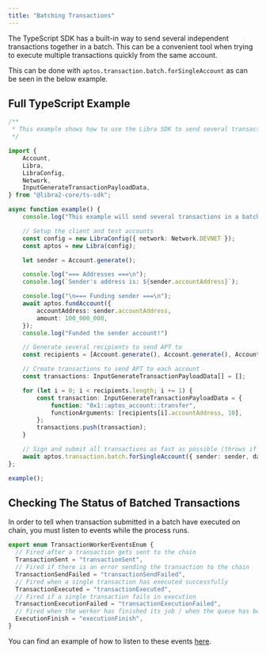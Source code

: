 ```yaml
---
title: "Batching Transactions"
---
```


The TypeScript SDK has a built-in way to send several independent transactions together in a batch. This can be a convenient tool when trying to execute multiple transactions quickly from the same account.

This can be done with `aptos.transaction.batch.forSingleAccount` as can be seen in the below example.

## Full TypeScript Example

```typescript filename="batch.ts"
/**
 * This example shows how to use the Libra SDK to send several transactions in a batch.
 */

import {
    Account,
    Libra,
    LibraConfig,
    Network,
    InputGenerateTransactionPayloadData,
} from "@libra2-core/ts-sdk";

async function example() {
    console.log("This example will send several transactions in a batch.");

    // Setup the client and test accounts
    const config = new LibraConfig({ network: Network.DEVNET });
    const aptos = new Libra(config);

    let sender = Account.generate();

    console.log("=== Addresses ===\n");
    console.log(`Sender's address is: ${sender.accountAddress}`);

    console.log("\n=== Funding sender ===\n");
    await aptos.fundAccount({
        accountAddress: sender.accountAddress,
        amount: 100_000_000,
    });
    console.log("Funded the sender account!")

    // Generate several recipients to send APT to
    const recipients = [Account.generate(), Account.generate(), Account.generate()];

    // Create transactions to send APT to each account
    const transactions: InputGenerateTransactionPayloadData[] = [];

    for (let i = 0; i < recipients.length; i += 1) {
        const transaction: InputGenerateTransactionPayloadData = {
            function: "0x1::aptos_account::transfer",
            functionArguments: [recipients[i].accountAddress, 10],
        };
        transactions.push(transaction);
    }

    // Sign and submit all transactions as fast as possible (throws if any error)
    await aptos.transaction.batch.forSingleAccount({ sender: sender, data: transactions });
};

example();
```

## Checking The Status of Batched Transactions

In order to tell when transaction submitted in a batch have executed on chain, you must listen to events while the process runs.

```typescript filename="transaction-worker-events.ts"
export enum TransactionWorkerEventsEnum {
  // Fired after a transaction gets sent to the chain
  TransactionSent = "transactionSent",
  // Fired if there is an error sending the transaction to the chain
  TransactionSendFailed = "transactionSendFailed",
  // Fired when a single transaction has executed successfully
  TransactionExecuted = "transactionExecuted",
  // Fired if a single transaction fails in execution
  TransactionExecutionFailed = "transactionExecutionFailed",
  // Fired when the worker has finished its job / when the queue has been emptied
  ExecutionFinish = "executionFinish",
}
```

You can find an example of how to listen to these events [here](https://github.com/libra2org/aptos-ts-sdk/blob/main/examples/typescript/batch_funds.ts#L108).
